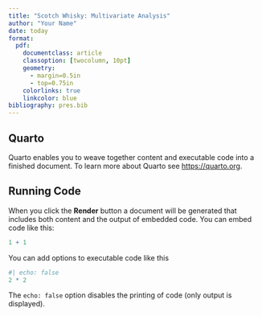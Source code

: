 ```yaml
---
title: "Scotch Whisky: Multivariate Analysis"
author: "Your Name"
date: today
format:
  pdf:
    documentclass: article
    classoption: [twocolumn, 10pt]
    geometry:
      - margin=0.5in
      - top=0.75in
    colorlinks: true
    linkcolor: blue
bibliography: pres.bib
---
```


## Quarto

Quarto enables you to weave together content and executable code into a finished document. To learn more about Quarto see <https://quarto.org>.

## Running Code

When you click the **Render** button a document will be generated that includes both content and the output of embedded code. You can embed code like this:

```r
1 + 1
```

You can add options to executable code like this

```r
#| echo: false
2 * 2
```

The `echo: false` option disables the printing of code (only output is displayed).
